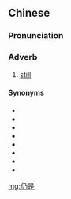 ==Chinese==
{{zh-forms}}

===Pronunciation===
{{zh-pron
|m=réngshì
|cat=adv
}}

===Adverb===
{{zh-adv}}

# [[still]]

====Synonyms====
* {{zh-l|還|tr=hái}}
* {{zh-l|還是}}
* {{zh-l|仍然}}
* {{zh-l|仍舊}}
* {{zh-l|兀自}}
* {{zh-l|依然}}
* {{zh-l|猶然}}
* {{zh-l|猶自}}

[[mg:仍是]]